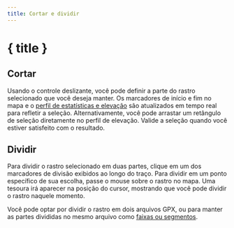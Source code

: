```yaml
---
title: Cortar e dividir
---
```


<script>
</script>

# <ScissorsIcon size="24" class="inline-block" style="margin-bottom: 5px" /> { title }

## Cortar

Usando o controle deslizante, você pode definir a parte do rastro selecionado que você deseja manter.
Os marcadores de início e fim no mapa e o [perfil de estatísticas e elevação](../files-and-stats) são atualizados em tempo real para refletir a seleção.
Alternativamente, você pode arrastar um retângulo de seleção diretamente no perfil de elevação.
Valide a seleção quando você estiver satisfeito com o resultado.

<div class="flex flex-row justify-center">
    <Scissors class="text-foreground p-3 border rounded-md shadow-lg" />
</div>

## Dividir

Para dividir o rastro selecionado em duas partes, clique em um dos marcadores de divisão exibidos ao longo do traço.
Para dividir em um ponto específico de sua escolha, passe o mouse sobre o rastro no mapa.
Uma tesoura irá aparecer na posição do cursor, mostrando que você pode dividir o rastro naquele momento.

Você pode optar por dividir o rastro em dois arquivos GPX, ou para manter as partes divididas no mesmo arquivo como [faixas ou segmentos](../gpx).

<DocsImage src={splitScreenshot} alt="Passando o mouse sobre o rastro selecionado transforma seu cursor em tesoura." />
